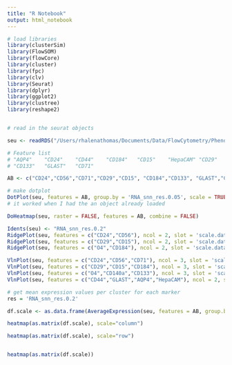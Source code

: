 ```yaml
---
title: "R Notebook"
output: html_notebook
---
```



```r

# load libraries
library(clusterSim) 
library(FlowSOM)
library(flowCore)
library(cluster)
library(fpc)
library(clv)
library(Seurat)
library(dplyr)
library(ggplot2)
library(clustree)
library(reshape2)



```


```r
# read in the seurat objects

seu <- readRDS("/Users/rhalenathomas/Documents/Data/FlowCytometry/PhenoID/Analysis/9MBO/prepro_outsjan20-9000cells/Figure3/cluster_parameters/retro-louv-moreparm/retrotransLouvainSeuratObject60.Rds")

# Feature list
# "AQP4"    "CD24"    "CD44"    "CD184"   "CD15"    "HepaCAM" "CD29"    "CD56"    "O4"      "CD140a" 
# "CD133"   "GLAST"   "CD71"  

AB <- c("CD24","CD56","CD71","CD29","CD15", "CD184","CD133", "GLAST","CD44","AQP4","HepaCAM","CD140a", "O4" )

```

```r
# make dotplot
DotPlot(seu, features = AB, group.by = 'RNA_snn_res.0.05', scale = TRUE) 
# it worked when I had the an object already loaded

```

```r
DoHeatmap(seu, raster = FALSE, features = AB, combine = FALSE)

```

```r
Idents(seu) <- "RNA_snn_res.0.2"
RidgePlot(seu, features = c("CD24","CD56"), ncol = 2, slot = 'scale.data')
RidgePlot(seu, features = c("CD29","CD15"), ncol = 2, slot = 'scale.data')
RidgePlot(seu, features = c("O4","CD184"), ncol = 2, slot = 'scale.data')

```

```r
VlnPlot(seu, features = c("CD24","CD56","CD71"), ncol = 3, slot = 'scale.data',pt.size = 0)
VlnPlot(seu, features = c("CD29","CD15","CD184"), ncol = 3, slot = 'scale.data',pt.size = 0)
VlnPlot(seu, features = c("O4","CD140a","CD133"), ncol = 3, slot = 'scale.data',pt.size = 0)
VlnPlot(seu, features = c("CD44","GLAST","AQP4","HepaCAM"), ncol = 2, slot = 'scale.data',pt.size = 0)

```

```r
# get mean expression values per cluster for each marker
res = 'RNA_snn_res.0.2'

df.scale <- as.data.frame(AverageExpression(seu, features = AB, group.by = res, slot = 'scale.data'))

heatmap(as.matrix(df.scale), scale="column")

heatmap(as.matrix(df.scale), scale="row")


heatmap(as.matrix(df.scale))


```




